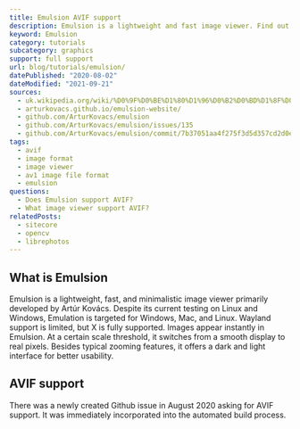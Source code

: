 ```yaml
---
title: Emulsion AVIF support
description: Emulsion is a lightweight and fast image viewer. Find out if it supports AVIF.
keyword: Emulsion
category: tutorials
subcategory: graphics
support: full support
url: blog/tutorials/emulsion/
datePublished: "2020-08-02"
dateModified: "2021-09-21"
sources:
  - uk.wikipedia.org/wiki/%D0%9F%D0%BE%D1%80%D1%96%D0%B2%D0%BD%D1%8F%D0%BD%D0%BD%D1%8F_%D1%84%D0%BE%D1%80%D0%BC%D0%B0%D1%82%D1%96%D0%B2_%D0%B3%D1%80%D0%B0%D1%84%D1%96%D1%87%D0%BD%D0%B8%D1%85_%D1%84%D0%B0%D0%B9%D0%BB%D1%96%D0%B2
  - arturkovacs.github.io/emulsion-website/
  - github.com/ArturKovacs/emulsion
  - github.com/ArturKovacs/emulsion/issues/135
  - github.com/ArturKovacs/emulsion/commit/7b37051aa4f275f3d5d357cd2d0e548042dc6b2f
tags:
  - avif
  - image format
  - image viewer
  - av1 image file format
  - emulsion
questions:
  - Does Emulsion support AVIF?
  - What image viewer support AVIF?
relatedPosts:
  - sitecore
  - opencv
  - librephotos
---
```


## What is Emulsion

Emulsion is a lightweight, fast, and minimalistic image viewer primarily developed by Artúr Kovács. Despite its current testing on Linux and Windows, Emulation is targeted for Windows, Mac, and Linux. Wayland support is limited, but X is fully supported. Images appear instantly in Emulsion. At a certain scale threshold, it switches from a smooth display to real pixels. Besides typical zooming features, it offers a dark and light interface for better usability.

## AVIF support

There was a newly created Github issue in August 2020 asking for AVIF support. It was immediately incorporated into the automated build process.
